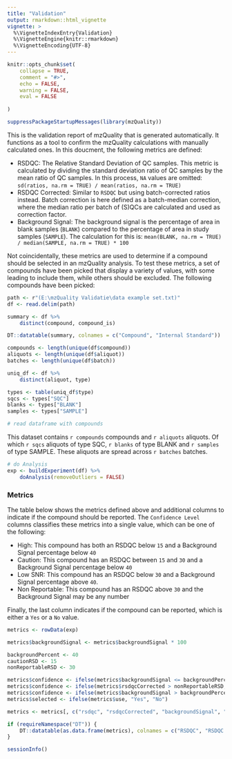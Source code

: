 ```yaml
---
title: "Validation"
output: rmarkdown::html_vignette
vignette: >
  %\VignetteIndexEntry{Validation}
  %\VignetteEngine{knitr::rmarkdown}
  %\VignetteEncoding{UTF-8}
---
```


```r
knitr::opts_chunk$set(
    collapse = TRUE,
    comment = "#>",
    echo = FALSE,
    warning = FALSE, 
    eval = FALSE
    
)
```

```r
suppressPackageStartupMessages(library(mzQuality))
```


This is the validation report of mzQuality that is generated automatically. It functions as a tool to confirm the mzQuality calculations with manually calculated ones. 
In this doucment, the following metrics are defined:

- RSDQC: The Relative Standard Deviation of QC samples. This metric is calculated by dividing the  standard deviation ratio of QC samples by the mean ratio of QC samples. In this process, `NA` values are omitted: `sd(ratios, na.rm = TRUE) / mean(ratios, na.rm = TRUE)`
- RSDQC Corrected: Similar to `RSDQC` but using batch-corrected ratios instead. Batch correction is here defined as a batch-median correction, where the median ratio per batch of (S)QCs are calculated and used as correction factor. 
- Background Signal: The background signal is the percentage of area in blank samples (`BLANK`) compared to the percentage of area in study samples (`SAMPLE`). The calculation for this is: `mean(BLANK, na.rm = TRUE) / median(SAMPLE, na.rm = TRUE) * 100`

Not coincidentally, these metrics are used to determine if a compound should be selected in an mzQuality analysis.
To test these metrics, a set of compounds have been picked that display a variety of values, with some leading to include them, while others should be excluded.
The following compounds have been picked:

```r
path <- r"(E:\mzQuality Validatie\data example set.txt)"
df <- read.delim(path)

summary <- df %>%
    distinct(compound, compound_is)

DT::datatable(summary, colnames = c("Compound", "Internal Standard"))
```


```r
compounds <- length(unique(df$compound))
aliquots <- length(unique(df$aliquot))
batches <- length(unique(df$batch))

uniq_df <- df %>%
    distinct(aliquot, type)

types <- table(uniq_df$type)
sqcs <- types["SQC"]
blanks <- types["BLANK"]
samples <- types["SAMPLE"]

# read dataframe with compounds
```


This dataset contains `r compounds` compounds and `r aliquots` aliquots. Of which `r sqcs` aliquots of type SQC, `r blanks` of type BLANK and `r samples` of type SAMPLE. These aliquots are spread across `r batches` batches. 

```r
# do Analysis
exp <- buildExperiment(df) %>%
    doAnalysis(removeOutliers = FALSE)
```


### Metrics

The table below shows the metrics defined above and additional columns to indicate if the compound should be reported. The `Confidence Level` columns classifies these metrics into a single value, which can be one of the following: 

- High: This compound has both an RSDQC below `15` and a Background Signal percentage below `40`
- Caution: This compound has an RSDQC between `15` and `30` and a Background Signal percentage below `40`
- Low SNR: This compound has an RSDQC below `30` and a Background Signal percentage above `40`. 
- Non Reportable: This compound has an RSDQC above `30` and the Background Signal may be any number

Finally, the last column indicates if the compound can be reported, which is either a `Yes` or a `No` value. 

```r
metrics <- rowData(exp)

metrics$backgroundSignal <- metrics$backgroundSignal * 100

backgroundPercent <- 40
cautionRSD <- 15
nonReportableRSD <- 30

metrics$confidence <- ifelse(metrics$backgroundSignal <= backgroundPercent & metrics$rsdqcCorrected < cautionRSD, "High", "Caution")
metrics$confidence <- ifelse(metrics$rsdqcCorrected > nonReportableRSD, "Non Reportable", metrics$confidence)
metrics$confidence <- ifelse(metrics$backgroundSignal > backgroundPercent, "Low SNR", metrics$confidence)
metrics$selected <- ifelse(metrics$use, "Yes", "No")

metrics <- metrics[, c("rsdqc", "rsdqcCorrected", "backgroundSignal", "selected", "confidence")]

if (requireNamespace("DT")) {
    DT::datatable(as.data.frame(metrics), colnames = c("RSDQC", "RSDQC Corrected", "Background Signal", "Report?", "Confidence Level"))
}
```

```r
sessionInfo()
```
